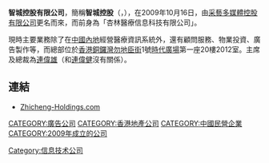 {{Unreferenced|time=2020-09-25T00:18:43+00:00}}
'''智城控股有限公司'''，簡稱'''智城控股'''（'''{{lang-en|Zhi Cheng Holdings Limited}}'''，{{hkex|8130}}），在2009年10月16日，由[[采藝多媒體控股有限公司|采藝多媒體控股有限公司]]更名而來，而前身為「杏林醫療信息科技有限公司」。

現時主要業務除了在[[中國內地|中國內地]]經營醫療資訊系統外，還有顧問服務、物業投資、廣告製作等，而總部位於[[香港|香港]][[銅鑼灣|銅鑼灣]][[勿地臣街|勿地臣街]]1號[[時代廣場_(香港)|時代廣場]]第一座20樓2012室。主席及總裁為[[連偉雄|連偉雄]]（和[[連偉健|連偉健]]沒有關係）。

==連結==
*[http://www.zhicheng-holdings.com Zhicheng-Holdings.com]{{Dead link|date=2018年10月 |bot=InternetArchiveBot |fix-attempted=yes }}

[[Category:信息技术公司|Category:信息技术公司]]
[[CATEGORY:廣告公司|CATEGORY:廣告公司]]
[[CATEGORY:香港地產公司|CATEGORY:香港地產公司]]
[[CATEGORY:中國民營企業|CATEGORY:中國民營企業]]
[[CATEGORY:2009年成立的公司|CATEGORY:2009年成立的公司]]
{{company-stub}}